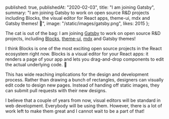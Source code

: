 
  published: true,
  publishedAt: "2020-02-03",
  title: "I am joining Gatsby",
  summary:
    "I am joining Gatsby to work on open source R&D projects including Blocks, the visual editor for React apps, theme-ui, mdx and Gatsby themes! 🎉",
  image: "/static/images/gatsby.png",
  likes: 2015
};


The cat is out of the bag: I am joining [Gatsby](https://gatsbyjs.com) to work on open source R&D projects, including [Blocks](https://blocks-ui.com), [theme-ui](https://theme-ui.com), [mdx](https://mdxjs.com) and Gatsby themes!

I think Blocks is one of the most exciting open source projects in the React ecosystem right now. Blocks is a visual editor for your React apps: it renders a page of your app and lets you drag-and-drop components to edit the actual underlying code. 🤯

<TwitterTweetEmbed
  tweetId="1199384410199449600"
/>

This has wide reaching implications for the design and development process. Rather than drawing a bunch of rectangles, designers can visually edit code to design new pages. Instead of handing off static images, they can submit pull requests with their new designs.

I believe that a couple of years from now, visual editors will be standard in web development. Everybody will be using them. However, there is a lot of work left to make them great and I cannot wait to be a part of that!
